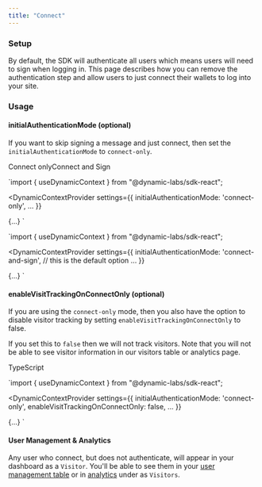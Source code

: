 ```yaml
---
title: "Connect"
---
```


### Setup

By default, the SDK will authenticate all users which means users will need to sign when logging in. This page describes how you can remove the authentication step and allow users to just connect their wallets to log into your site.

### Usage

#### initialAuthenticationMode (optional)

If you want to skip signing a message and just connect, then set the `initialAuthenticationMode` to `connect-only`.

Connect onlyConnect and Sign

`import { useDynamicContext } from "@dynamic-labs/sdk-react";

<DynamicContextProvider
  settings={{
    initialAuthenticationMode: 'connect-only',
    ...
  }}
>
  {...}
</DynamicContextProvider>
`

`import { useDynamicContext } from "@dynamic-labs/sdk-react";

<DynamicContextProvider
  settings={{
    initialAuthenticationMode: 'connect-and-sign', // this is the default option
    ...
  }}
>
  {...}
</DynamicContextProvider>
`

#### enableVisitTrackingOnConnectOnly (optional)

If you are using the `connect-only` mode, then you also have the option to disable visitor tracking by setting `enableVisitTrackingOnConnectOnly` to false.

If you set this to `false` then we will not track visitors. Note that you will not be able to see visitor information in our visitors table or analytics page.

TypeScript

`import { useDynamicContext } from "@dynamic-labs/sdk-react";

<DynamicContextProvider
  settings={{
    initialAuthenticationMode: 'connect-only',
    enableVisitTrackingOnConnectOnly: false,
    ...
  }}
>
  {...}
</DynamicContextProvider>
`

#### User Management & Analytics

Any user who connect, but does not authenticate, will appear in your dashboard as a `Visitor`. You'll be able to see them in your [user management table](https://app.dynamic.xyz/dashboard/users/visitors) or in [analytics](https://app.dynamic.xyz/dashboard/analytics) under as `Visitors`.